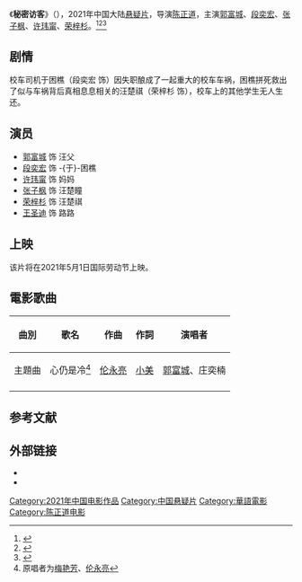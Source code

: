 {{电影信息框
| 片名         = 秘密访客
| 电影原名     = ''{{lang|en|Home Sweet Home}}''
| 图像         = 
| 图像说明     = 
| 导演         = [[陈正道|陈正道]]
| 监制         = 
| 制片         = 
| 编剧         = 殳俏
| 原著         = 
| 主演         = {{Plain list|
*郭富城
*段奕宏
*张子枫
*许玮甯
*荣梓杉
}}
| 配乐         = 
| 摄影         = 林志坚
| 剪辑         = 
| 制片商       = {{Plain list|
*新丽传媒股份有限公司
*影聚天际影视传媒（天津）有限公司
*安徽天卓影视传媒有限公司
}}
| 发行商       = 
| 上映日期     = {{Film date|2021|05|01|中国大陆|2021|05|06|香港}}
| 片长         = 111分钟
| 产地         = {{CHNML}}
| 语言         = 普通话、粵語
| 预算         = 
| 票房         = 
| 前集         = 
| 续集         = 
}}
《'''秘密访客'''》（{{lang-en|''Home Sweet Home''}}），2021年中国大陆[[驚悚片|悬疑片]]，导演[[陈正道|陈正道]]，主演[[郭富城|郭富城]]、[[段奕宏|段奕宏]]、[[张子枫|张子枫]]、[[许玮甯|许玮甯]]、[[荣梓杉|荣梓杉]]。<ref>{{cite news |title=电影《秘密访客》定档五一，郭富城新片强势来袭，主演阵容超豪华 |url=https://new.qq.com/omn/20210403/20210403A077N200.html |accessdate=2021-04-05 |work=腾讯 |date=2021-04-03}}</ref><ref>{{cite news |title=陈正道回归之作《秘密访客》曝“没有秘密”版海报 |url=https://www.163.com/dy/article/G5C64GFA0517A6VE.html |accessdate=2021-04-05 |work=网易 |date=2021-03-18}}</ref><ref>{{cite news |author1=徐美琳 |title=《秘密访客》明年五一档上映，对阵《古董局中局》《阳光劫匪》 |url=https://www.bjnews.com.cn/detail/160929598015408.html |accessdate=2021-04-05 |work=新京报 |date=2020-12-30 |archive-date=2021-04-20 |archive-url=https://web.archive.org/web/20210420041712/https://www.bjnews.com.cn/detail/160929598015408.html |dead-url=no }}</ref>

==剧情==
校车司机于困樵（段奕宏 饰）因失职酿成了一起重大的校车车祸，困樵拼死救出了似与车祸背后真相息息相关的汪楚祺（荣梓杉 饰），校车上的其他学生无人生还。

==演员==
*[[郭富城|郭富城]] 饰  汪父
*[[段奕宏|段奕宏]] 饰  -{于}-困樵
*[[许玮甯|许玮甯]] 饰  妈妈
*[[张子枫|张子枫]] 饰  汪楚瞳
*[[荣梓杉|荣梓杉]] 饰  汪楚祺
*[[王圣迪|王圣迪]] 饰  路路

==上映==
该片将在2021年5月1日国际劳动节上映。

== 電影歌曲 ==
{|class="wikitable"
!曲別!!歌名!!作曲!!作詞!!演唱者
|-
| 主題曲 ||心仍是冷<ref>原唱者为[[梅艳芳|梅艳芳]]、[[伦永亮|伦永亮]]</ref> ||[[伦永亮|伦永亮]]  ||[[梁美薇|小美]] ||[[郭富城|郭富城]]、庄奕楠
|-
|}

==参考文献==
{{reflist}}

==外部链接==
*{{douban|30378158}}
*{{IMDB title|tt10097384}}

{{郭富城}}
{{DEFAULTSORT:Mi秘密访客}}
[[Category:2021年中国电影作品|Category:2021年中国电影作品]]
[[Category:中国悬疑片|Category:中国悬疑片]]
[[Category:華語電影|Category:華語電影]]
[[Category:陈正道电影|Category:陈正道电影]]